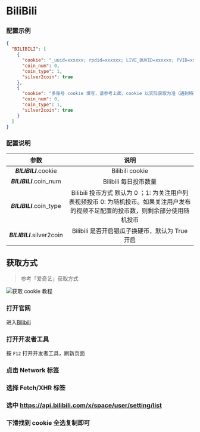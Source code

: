 
<CardList />

# BiliBili

### 配置示例

```json filename="config.json" copy
{
  "BILIBILI": [
    {
      "cookie": "_uuid=xxxxxx; rpdid=xxxxxx; LIVE_BUVID=xxxxxx; PVID=xxxxxx; blackside_state=xxxxxx; CURRENT_FNVAL=xxxxxx; buvid3=xxxxxx; fingerprint3=xxxxxx; fingerprint=xxxxxx; buivd_fp=xxxxxx; buvid_fp_plain=xxxxxx; DedeUserID=xxxxxx; DedeUserID__ckMd5=xxxxxx; SESSDATA=xxxxxx; bili_jct=xxxxxx; bsource=xxxxxx; finger=xxxxxx; fingerprint_s=xxxxxx;",
      "coin_num": 0,
      "coin_type": 1,
      "silver2coin": true
    },
    {
      "cookie": "多账号 cookie 填写，请参考上面，cookie 以实际获取为准（遇到特殊字符如双引号\" 请加反斜杠转义）",
      "coin_num": 0,
      "coin_type": 1,
      "silver2coin": true
    }
  ]
}
```

### 配置说明

|            参数            |                                                                 说明                                                                 |
| :------------------------: | :----------------------------------------------------------------------------------------------------------------------------------: |
|   _**BILIBILI**_.cookie    |                                                           Bilibili cookie                                                            |
|  _**BILIBILI**_.coin_num   |                                                        Bilibili 每日投币数量                                                         |
|  _**BILIBILI**_.coin_type  | Bilibili 投币方式 默认为 0 ；1: 为关注用户列表视频投币 0: 为随机投币。如果关注用户发布的视频不足配置的投币数，则剩余部分使用随机投币 |
| _**BILIBILI**_.silver2coin |                                           Bilibili 是否开启银瓜子换硬币，默认为 True 开启                                            |

## 获取方式

> 参考「爱奇艺」获取方式

![获取 cookie 教程](../img/iqiyi_cookie.png)

<Steps>

### 打开官网

进入[Bilibili](https://www.bilibili.com)

### 打开开发者工具

按 `F12` 打开开发者工具，刷新页面

### 点击 Network 标签

### 选择 Fetch/XHR 标签

### 选中 https://api.bilibili.com/x/space/user/setting/list

### 下滑找到 cookie 全选复制即可

</Steps>
